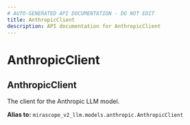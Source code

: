 ```yaml
---
# AUTO-GENERATED API DOCUMENTATION - DO NOT EDIT
title: AnthropicClient
description: API documentation for AnthropicClient
---
```


# AnthropicClient

## <ApiType type="Alias" path="models/context/AnthropicClient" symbolName="AnthropicClient" /> AnthropicClient

The client for the Anthropic LLM model.


**Alias to:** `mirascope_v2_llm.models.anthropic.AnthropicClient`
